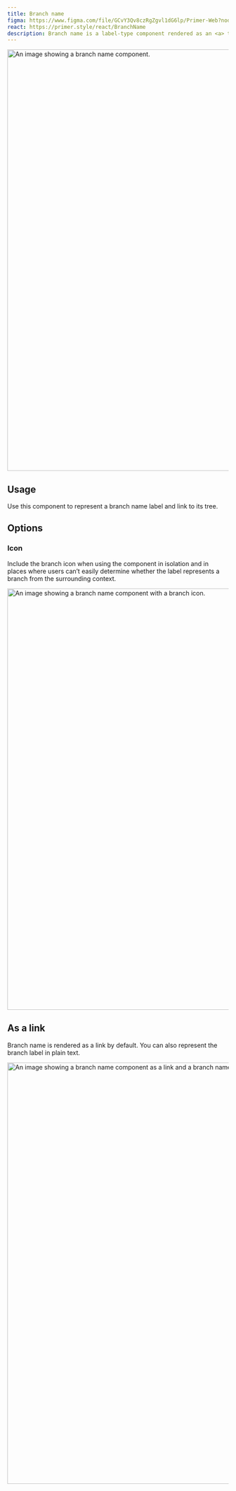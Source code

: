 ```yaml
---
title: Branch name
figma: https://www.figma.com/file/GCvY3Qv8czRgZgvl1dG6lp/Primer-Web?node-id=14855%3A46652
react: https://primer.style/react/BranchName
description: Branch name is a label-type component rendered as an <a> tag by default that displays the name of a branch.
---
```



<img
  width="960"
  alt="An image showing a branch name component."
  src="https://user-images.githubusercontent.com/586552/207118150-306e0679-f77b-4668-8700-3da506256ad1.png"
/>

## Usage

Use this component to represent a branch name label and link to its tree.

## Options

### Icon

Include the branch icon when using the component in isolation and in places where users can’t easily determine whether the label represents a branch from the surrounding context.

<img
  width="960"
  alt="An image showing a branch name component with a branch icon."
  src="https://user-images.githubusercontent.com/586552/207118155-5660c7c8-32f0-4eee-84c6-ce2b5c98b3ba.png"
/>

## As a link

Branch name is rendered as a link by default. You can also represent the branch label in plain text.

<img
  width="960"
  alt="An image showing a branch name component as a link and a branch name component as plain text."
  src="https://user-images.githubusercontent.com/586552/204637507-08c61b68-c474-4d64-9d64-91bf46fcff42.png"
/>
